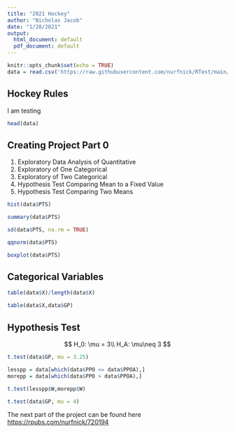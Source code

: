 ```yaml
---
title: "2021 Hockey"
author: "Nicholas Jacob"
date: "1/20/2021"
output:
  html_document: default
  pdf_document: default
---
```


```r
knitr::opts_chunk$set(echo = TRUE)
data = read.csv('https://raw.githubusercontent.com/nurfnick/RTest/main/hockey.csv')
```

## Hockey Rules

I am testing

```r
head(data)
```

## Creating Project Part 0

1. Exploratory Data Analysis of Quantitative
2. Exploratory of One Categorical
3. Exploratory of Two Categorical
4. Hypothesis Test Comparing Mean to a Fixed Value
5. Hypothesis Test Comparing Two Means

```r
hist(data$PTS)
```

```r
summary(data$PTS)
```

```r
sd(data$PTS, na.rm = TRUE)
```

```r
qqnorm(data$PTS)
```

```r
boxplot(data$PTS)
```

## Categorical Variables

```r
table(data$X)/length(data$X)
```

```r
table(data$X,data$GP)
```

## Hypothesis Test

$$
H_0:  \mu = 3\\
H_A:  \mu\neq 3
$$

```r
t.test(data$GP, mu = 3.25)
```
```r
lesspp = data[which(data$PPO <= data$PPOA),]
morepp = data[which(data$PPO > data$PPOA),]
```

```r
t.test(lesspp$W,morepp$W)
```




```r
t.test(data$GP, mu = 4)
```

The next part of the project can be found here <https://rpubs.com/nurfnick/720194>
